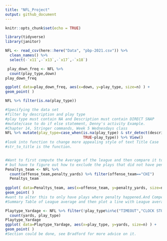 ```yaml
---
title: "NFL_Project"
output: github_document
---
```


```r
knitr::opts_chunk$set(echo = TRUE)
```


```r
library(tidyverse)
library(janitor)
```


```r
NFL <- read_csv(here::here("Data", "pbp-2021.csv")) %>% 
  clean_names() %>%
  select(-`x11`,-`x13`,-`x17`,-`x18`)


```



```r
 play_down_freq <- NFL %>% 
  count(play_type,down)
play_down_freq
```
```r

ggplot( data=play_down_freq, aes(x=down, y=play_type, size=n) ) +
geom_point( )

NFL %>% filter(is.na(play_type))
```

```r
#Specifying the data set
#filter by description and play type
#play type must contain NA and Description must contain DIRECT SNAP
#mutate/case to do if else statement, Denny's activity Example.
#Chapter 14, Stringer commands, Week 5 Wednesdays class
NFL %>% mutate(play_type=case_when(is.na(play_type) & str_detect(description,"DIRECT SNAP")~ "Wildcat",
                                   TRUE~play_type)) %>% View()
#look into function to change more appealing style of text Title Case
#str_to_title is the function.



```







```r
#Want to first compute the Average of the league and then compare it to the Chicago Bears.
# but have to figure out how to exclude the plays that did not have penalties.
Penaltys_team <- NFL %>% 
  count(offense_team,penalty_yards) %>% filter(offense_team=="CHI")
  Penaltys_team
  
ggplot( data=Penaltys_team, aes(x=offense_team, y=penalty_yards, size=n) ) +
geom_point( )
#want to alter this to only have plays where penalty happened.And Compete league average to compare against. Also Figure out what NA is?
#Summary Table of League average and then plot a line with League average and Chicago Average. Do an overlay, "How to add average line to dot/boxplot"
```

```r
Playtype_Yardage <- NFL %>% filter(!play_type%in%c("TIMEOUT","CLOCK STOP", "EXCEPTION", "PENALTY","KICK OFF","EXTRA POINT", "QB KNEEL", "NO PLAY", "FIELD GOAL","PUNT","TWO-POINT CONVERSION",NA,"FUMBLES")) %>%  
  count(yards, play_type)
Playtype_Yardage
ggplot( data=Playtype_Yardage, aes(x=play_type, y=yards, size=n) ) +
geom_point( )
#Section could be done, see Bradford for more advice on it.
```






















